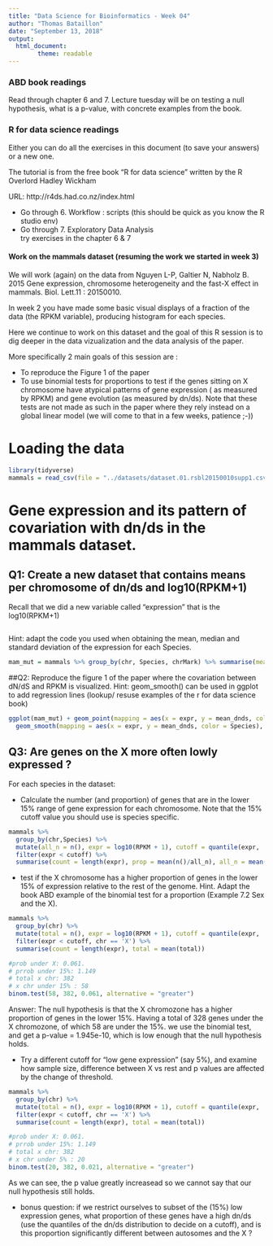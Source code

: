 ```yaml
---
title: "Data Science for Bioinformatics - Week 04"
author: "Thomas Bataillon"
date: "September 13, 2018"
output:
  html_document:
        theme: readable
---
```



### ABD book readings ###
Read through chapter 6 and 7. Lecture tuesday will be on testing a null hypothesis, what is a p-value, with concrete examples from the book. 

### R for data science readings #### 

Either you can do all the exercises in this document (to save your answers) or a new one.

The tutorial is from the free book "R for data science" written by the R Overlord Hadley Wickham

URL: http://r4ds.had.co.nz/index.html

- Go through 6. Workflow : scripts (this should be quick as you know the R studio env)
- Go through 7. Exploratory Data Analysis   
try exercises in the chapter 6  & 7  


#### Work on the mammals dataset (resuming the work we started in week 3) 
We will work (again) on the data from 
Nguyen L-P, Galtier N, Nabholz B. 2015 Gene expression, chromosome heterogeneity and the fast-X effect in mammals. Biol. Lett.11 : 20150010.

In week 2 you have made some  basic visual displays of a fraction of the data (the RPKM variable), producing histogram for each species.

Here we continue to work on this dataset and the goal of this R session is to dig deeper in the data vizualization and the data analysis of the paper.

More specifically 2 main goals of this session are :

- To reproduce the Figure 1 of the paper
- To use binomial tests for proportions to test if the genes sitting on X chromosome have atypical patterns of gene expression ( as measured by RPKM) and gene evolution (as measured by dn/ds). Note that these tests are not made as such in the paper where they rely instead on a global linear model (we will come to that in a few weeks, patience ;-))

# Loading the data
```r

library(tidyverse)
mammals = read_csv(file = "../datasets/dataset.01.rsbl20150010supp1.csv")

```

# Gene expression and its pattern of covariation with dn/ds in the mammals dataset. 

## Q1: Create a new dataset that contains means per chromosome of dn/ds and log10(RPKM+1)

Recall that we did a new variable called "expression" that is the log10(RPKM+1)

```r
```


Hint: adapt the code you used when obtaining the mean, median and standard deviation of the expression for each Species.

```r
mam_mut = mammals %>% group_by(chr, Species, chrMark) %>% summarise(mean_dnds = mean(dNdS), expr = mean(log10(RPKM + 1)))

```

##Q2: Reproduce the figure 1 of the paper where the covariation between dN/dS and RPKM is visualized.
Hint: geom_smooth() can be used in ggplot to add regression lines (lookup/ resuse examples of the r for data science book)

```r
ggplot(mam_mut) + geom_point(mapping = aes(x = expr, y = mean_dnds, color = Species, shape = chrMark)) + 
  geom_smooth(mapping = aes(x = expr, y = mean_dnds, color = Species), se = FALSE, method = 'lm')

```
## Q3: Are genes on the X more often lowly expressed ?
For each species in the dataset:
 
 * Calculate the number (and proportion) of genes that are in the lower 15% range of gene expression for each chromosome. Note that the 15% cutoff value you should use is species specific.
 
```r
mammals %>%
  group_by(chr,Species) %>%
  mutate(all_n = n(), expr = log10(RPKM + 1), cutoff = quantile(expr, .15)) %>%
  filter(expr < cutoff) %>%
  summarise(count = length(expr), prop = mean(n()/all_n), all_n = mean(all_n))
```
 
 
 * test if the X chromosome has a higher proportion of genes in the lower 15% of expression relative to the rest of the genome.  Hint. Adapt the book ABD example of the binomial test for a proportion (Example 7.2 Sex and the X).
 
```r
mammals %>%
  group_by(chr) %>%
  mutate(total = n(), expr = log10(RPKM + 1), cutoff = quantile(expr, .15)) %>%
  filter(expr < cutoff, chr == 'X') %>%
  summarise(count = length(expr), total = mean(total))

#prob under X: 0.061.
# prrob under 15%: 1.149
# total x chr: 382
# x chr under 15% : 58
binom.test(58, 382, 0.061, alternative = "greater")
```
Answer: The null hypothesis is that the X chromozone has a higher proportion of genes in the lower 15%. Having a total of 328 genes under the X chromozone, of which 58 are under the 15%. we use the binomial test, and get a  p-value = 1.945e-10, which is low enough that the null hypothesis holds.

 
* Try a different cutoff for "low gene expression" (say 5%), and examine how sample size, difference between X vs rest and p values are affected by the change of threshold.

```r
mammals %>%
  group_by(chr) %>%
  mutate(total = n(), expr = log10(RPKM + 1), cutoff = quantile(expr, .05)) %>%
  filter(expr < cutoff, chr == 'X') %>%
  summarise(count = length(expr), total = mean(total))

#prob under X: 0.061.
# prrob under 15%: 1.149
# total x chr: 382
# x chr under 5% : 20
binom.test(20, 382, 0.021, alternative = "greater")
```

As we can see, the p value greatly increasead so we cannot say that our null hypothesis still holds.

* bonus question: if we restrict ourselves to subset of the (15%) low expression genes, what proportion of these genes have a high dn/ds (use the quantiles of the dn/ds distribution to decide on a cutoff), and is this proportion significantly different between autosomes and the X ? 

